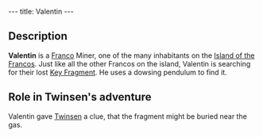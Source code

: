 ---
title: Valentin
---

{{twinsunica import}}{{Infobox Character
 |image=Valentin.jpg
 |race=franco
 |gender=male
 |size=average
 |age=adult
 |magical=no
 |lba1=
 |lba2=yes
 |alignment=neutral
 |occupation=Miner
 |requires=
 |amount=
 |fam1=
 |fam2=
 |planet=
 |island=
 |building=
}}
{{Quote
 |quote=This Roger de la Fontaine, he used to get pretty close to the gas. Could well be where he hid it, our fragment.
 |character=Valentin}}

==Description==
'''Valentin''' is a [[Franco]] Miner, one of the many inhabitants on the [[Island of the Francos]]. Just like all the other Francos on the island, Valentin is searching for their lost [[Francos Fragment|Key Fragment]]. He uses a dowsing pendulum to find it.

==Role in Twinsen's adventure==
Valentin gave [[Twinsen]] a clue, that the fragment might be buried near the gas.

<!-- remove these category link when they're all automated by categorisers...
[[Category:Francos Island inhabitants]] -->